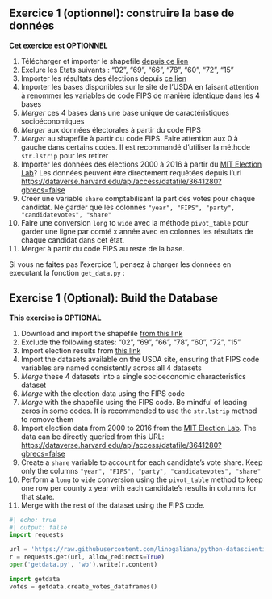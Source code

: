 :::: {.content-visible when-profile="fr"}

::: {.callout-tip}
## Exercice 1 (optionnel): construire la base de données

__Cet exercice est OPTIONNEL__

1. Télécharger et importer le shapefile [depuis ce lien](https://www2.census.gov/geo/tiger/GENZ2019/shp/cb_2019_02_sldl_500k.zip)
2. Exclure les Etats suivants : "02", "69", "66", "78", "60", "72", "15"
3. Importer les résultats des élections depuis [ce lien](https://raw.githubusercontent.com/tonmcg/US_County_Level_Election_Results_08-20/master/2020_US_County_Level_Presidential_Results.csv
)
4. Importer les bases disponibles sur le site de l'USDA en faisant attention à renommer les variables de code FIPS de manière identique
dans les 4 bases
5. *Merger* ces 4 bases dans une base unique de caractéristiques socioéconomiques
6. *Merger* aux données électorales à partir du code FIPS
7. *Merger* au shapefile à partir du code FIPS. Faire attention aux 0 à gauche dans certains codes. Il est
recommandé d'utiliser la méthode `str.lstrip` pour les retirer
8. Importer les données des élections 2000 à 2016 à partir du [MIT Election Lab](https://electionlab.mit.edu/data)?
Les données peuvent être directement requêtées depuis l'url
<https://dataverse.harvard.edu/api/access/datafile/3641280?gbrecs=false>
9. Créer une variable `share` comptabilisant la part des votes pour chaque candidat. 
Ne garder que les colonnes `"year", "FIPS", "party", "candidatevotes", "share"`
10. Faire une conversion `long` to `wide` avec la méthode `pivot_table` pour garder une ligne
par comté x année avec en colonnes les résultats de chaque candidat dans cet état.
11. Merger à partir du code FIPS au reste de la base. 

:::

Si vous ne faites pas l'exercice 1, pensez à charger les données en executant la fonction `get_data.py` :

:::

:::: {.content-visible when-profile="en"}

::: {.callout-tip}
## Exercise 1 (Optional): Build the Database

__This exercise is OPTIONAL__

1. Download and import the shapefile [from this link](https://www2.census.gov/geo/tiger/GENZ2019/shp/cb_2019_us_county_20m.zip)
2. Exclude the following states: "02", "69", "66", "78", "60", "72", "15"
3. Import election results from [this link](https://raw.githubusercontent.com/tonmcg/US_County_Level_Election_Results_08-20/master/2020_US_County_Level_Presidential_Results.csv)
4. Import the datasets available on the USDA site, ensuring that FIPS code variables are named consistently
across all 4 datasets
1. *Merge* these 4 datasets into a single socioeconomic characteristics dataset
2. *Merge* with the election data using the FIPS code
7. *Merge* with the shapefile using the FIPS code. Be mindful of leading zeros in some codes. It is
recommended to use the `str.lstrip` method to remove them
1. Import election data from 2000 to 2016 from the [MIT Election Lab](https://electionlab.mit.edu/data).
The data can be directly queried from this URL:
<https://dataverse.harvard.edu/api/access/datafile/3641280?gbrecs=false>
1. Create a `share` variable to account for each candidate's vote share.
Keep only the columns `"year", "FIPS", "party", "candidatevotes", "share"`
1.  Perform a `long` to `wide` conversion using the `pivot_table` method to keep one row
per county x year with each candidate's results in columns for that state.
1.  Merge with the rest of the dataset using the FIPS code.

:::

::::

```python
#| echo: true
#| output: false
import requests

url = 'https://raw.githubusercontent.com/linogaliana/python-datascientist/main/content/modelisation/get_data.py'
r = requests.get(url, allow_redirects=True)
open('getdata.py', 'wb').write(r.content)

import getdata
votes = getdata.create_votes_dataframes()
```

